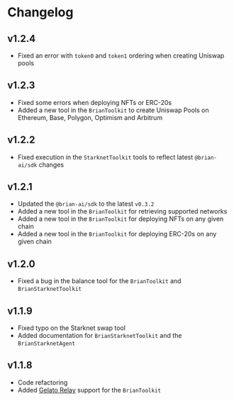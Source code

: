 # Changelog

## v1.2.4

- Fixed an error with `token0` and `token1` ordering when creating Uniswap pools

## v1.2.3

- Fixed some errors when deploying NFTs or ERC-20s
- Added a new tool in the `BrianToolkit` to create Uniswap Pools on Ethereum, Base, Polygon, Optimism and Arbitrum

## v1.2.2

- Fixed execution in the `StarknetToolkit` tools to reflect latest `@brian-ai/sdk` changes

## v1.2.1

- Updated the `@brian-ai/sdk` to the latest `v0.3.2`
- Added a new tool in the `BrianToolkit` for retrieving supported networks
- Added a new tool in the `BrianToolkit` for deploying NFTs on any given chain
- Added a new tool in the `BrianToolkit` for deploying ERC-20s on any given chain

## v1.2.0

- Fixed a bug in the balance tool for the `BrianToolkit` and `BrianStarknetToolkit`

## v1.1.9

- Fixed typo on the Starknet swap tool
- Added documentation for `BrianStarknetToolkit` and the `BrianStarknetAgent`

## v1.1.8

- Code refactoring
- Added [Gelato Relay](/integrations/gelato) support for the `BrianToolkit`

